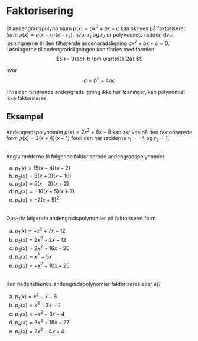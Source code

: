 # Faktorisering
Et andengradspolynomium $p(x)=ax^2+bx+c$ kan skrives på faktoriseret form $p(x)=a(x-r_1)(x-r_2)$, hvor $r_1$ og $r_2$ er polynomiets rødder, dvs. løsningnerne til den tilhørende andengradsligning $ax^2+bx+c=0$.
Løsningerne til andengradsligningen kan findes med formlen
$$
r= \frac{-b \pm \sqrt{d}}{2a}
$$

hvor 
$$
d=b^2-4ac
$$

Hvis den tilhørende andengradsligning ikke har løsninger, kan polynomiet ikke faktoriseres.

## Eksempel
Andengradspolynomiet $p(x)=2x^2+6x-8$ kan skrives på den faktoriserede form $p(x)=2(x+4)(x-1)$ fordi den har rødderne $r_1=-4$ og $r_2=1$.

##
Angiv rødderne til følgende faktoriserede andengradspolynomier.

a. $p_1(x)=15(x-4)(x-2)$
b. $p_2(x)=3(x+3)(x-10)$
c. $p_3(x)=5(x-3)(x+2)$
d. $p_4(x)=-10(x+5)(x+7)$
e. $p_5(x)=-2(x+5)^2$

##
Opskriv følgende andengradspolynomier på faktoriseret form

a. $p_1(x)=-x^2+7x-12$
b. $p_2(x)=2x^2+2x-12$
c. $p_3(x)=2x^2+16x-30$
d. $p_4(x)=x^2+5x$
e. $p_5(x)=-x^2-10x+25$

##
Kan nedenstående andengradspolynomier faktoriseres eller ej?

a. $p_1(x)=x^2-x-6$
b. $p_2(x)=x^3-3x-2$
c. $p_3(x)=-x^2-3x-4$
d. $p_4(x)=3x^2+18x+27$
e. $p_5(x)=2x^2-4x+4$